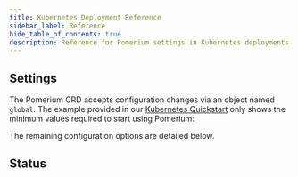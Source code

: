 ```yaml
---
title: Kubernetes Deployment Reference
sidebar_label: Reference
hide_table_of_contents: true
description: Reference for Pomerium settings in Kubernetes deployments.
---
```



## Settings

The Pomerium CRD accepts configuration changes via an object named `global`. The example provided in our [Kubernetes Quickstart](./quickstart) only shows the minimum values required to start using Pomerium:

<GlobalExample/>

The remaining configuration options are detailed below.

<SettingsList/>

## Status

<Status/>